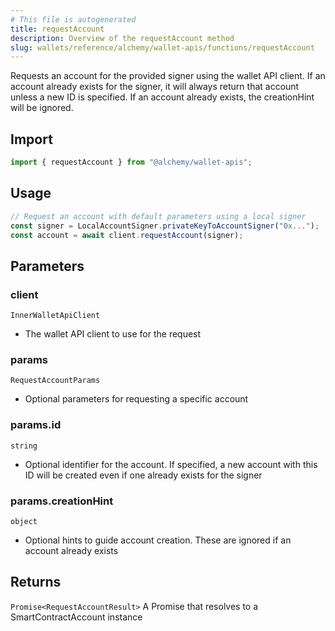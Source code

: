```yaml
---
# This file is autogenerated
title: requestAccount
description: Overview of the requestAccount method
slug: wallets/reference/alchemy/wallet-apis/functions/requestAccount
---
```


Requests an account for the provided signer using the wallet API client.
If an account already exists for the signer, it will always return that account unless a new ID is specified.
If an account already exists, the creationHint will be ignored.

## Import

```ts
import { requestAccount } from "@alchemy/wallet-apis";
```

## Usage

```ts
// Request an account with default parameters using a local signer
const signer = LocalAccountSigner.privateKeyToAccountSigner("0x...");
const account = await client.requestAccount(signer);
```

## Parameters

### client

`InnerWalletApiClient`

- The wallet API client to use for the request

### params

`RequestAccountParams`

- Optional parameters for requesting a specific account

### params.id

`string`

- Optional identifier for the account. If specified, a new account with this ID will be created even if one already exists for the signer

### params.creationHint

`object`

- Optional hints to guide account creation. These are ignored if an account already exists

## Returns

`Promise<RequestAccountResult>`
A Promise that resolves to a SmartContractAccount instance
